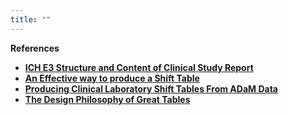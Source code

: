```yaml
---
title: ""
---
```


<b>References<b/>

- [ICH E3 Structure and Content of Clinical Study Report](https://www.ema.europa.eu/en/documents/scientific-guideline/ich-e-3-structure-and-content-clinical-study-reports-step-5_en.pdf)
- [An Effective way to produce a Shift Table](https://www.lexjansen.com/pharmasug-cn/2016/PG/PharmaSUG-China-2016-PG05.pdf)
- [Producing Clinical Laboratory Shift Tables From ADaM Data](https://www.pharmasug.org/proceedings/2011/CC/PharmaSUG-2011-CC01.pdf)
- [The Design Philosophy of Great Tables](https://posit-dev.github.io/great-tables/blog/design-philosophy/)

